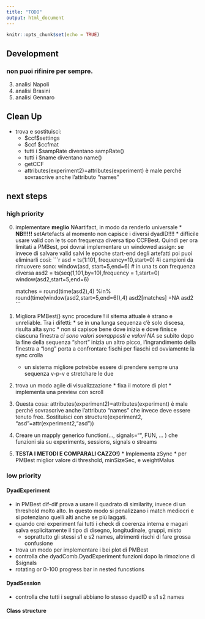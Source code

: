 ```yaml
---
title: "TODO"
output: html_document
---
```


```r
knitr::opts_chunk$set(echo = TRUE)
```
## Development 
### non puoi rifinire per sempre.
    
    
  3) analisi Napoli
  4) analisi Brasini
  5) analisi Gennaro



## Clean Up
  * trova e sostituisci:
    * $ccf\$settings
    * $ccf $ccfmat 
    * tutti i $sampRate diventano sampRate()
    * tutti i $name diventano name()
    * getCCF
    * attributes(experiment2)=attributes(experiment) è male perché sovrascrive anche l'attributo "names"

## next steps
### high priority
  0) implementare **meglio** NAartifact, in modo da renderlo universale
    * **NB!!!!!** setArtefacts al momento non capisce i diversi dyadID!!!!
    * difficile usare valid con le ts con frequenza diversa tipo CCFBest. Quindi per ora limitati a PMBest, poi dovrai implementare un windowed assign: se invece di salvare valid salvi le epoche start-end degli artefatti poi puoi eliminarli così:
    ```r
      asd = ts(1:101, frequency=10,start=0)
      #i campioni da rimuovere sono:
      window(asd, start=5,end=6)
      # in una ts con frequenza diversa
      asd2 = ts(seq(1,101,by=10),frequency = 1,start=0)
      window(asd2,start=5,end=6)
      
      matches = round(time(asd2),4) %in% round(time(window(asd2,start=5,end=6)),4) 
      asd2[matches] =NA
      asd2
    ```
  0) Migliora PMBest() sync procedure ! il sitema attuale è strano e unreliable. Tra i difetti:
          * se in una lunga sequenza c'è solo discesa, risulta alta sync
          * non si capisce bene dove inizia e dove finisce ciascuna finestra
          *ci sono valori sovrapposti e valori NA
          * se subito dopo la fine della sequenza "short" inizia un altro picco, l'ingrandimento della finestra a "long" porta a confrontare fischi per fiaschi ed ovviamente la sync crolla
        * un sistema migliore potrebbe essere di prendere sempre una sequenza v-p-v e stretchare le due
  0) trova un modo agile di visualizzazione
    * fixa il motore di plot
    * implementa una preview con scroll
  1) Questa cosa: attributes(experiment2)=attributes(experiment) è male perché sovrascrive anche l'attributo "names"  che invece deve essere tenuto free. Sostituisci con structure(experiment2, "asd"=attr(experiment2,"asd"))
  1) Creare un mapply generico function(…, signals="", FUN, … ) che funzioni sia su experiments, sessions, signals o streams
  1) **TESTA I METODI E COMPARALI CAZZO!)**
    * Implementa zSync
    * per PMBest miglior valore di threshold, minSizeSec, e weightMalus
    


### low priority
#### DyadExperiment
* in PMBest dif-dif prova a usare il quadrato di similarity, invece di un threshold molto alto. In questo modo si penalizzano i match mediocri e si potenziano quelli alti anche se più laggati.
* quando crei experiment fai tutti i check di coerenza interna e magari salva esplicitamente il tipo di disegno, longitudinale, gruppi, misto
  * soprattutto gli stessi s1 e s2 names, altrimenti rischi di fare grossa confusione
* trova un modo per implementare i bei plot di PMBest  
* controlla che dyadComb.DyadExperiment funzioni dopo la rimozione di $signals
* rotating or 0-100 progress bar in nested funcstions

#### DyadSession
* controlla che tutti i segnali abbiano lo stesso dyadID e s1 s2 names

#### Class structure



<!-- This is an R Markdown document. Markdown is a simple formatting syntax for authoring HTML, PDF, and MS Word documents. For more details on using R Markdown see <http://rmarkdown.rstudio.com>. -->

<!-- When you click the **Knit** button a document will be generated that includes both content as well as the output of any embedded R code chunks within the document. You can embed an R code chunk like this: -->

<!-- ```{r cars} -->
<!-- summary(cars) -->
<!-- ``` -->

<!-- ## Including Plots -->

<!-- You can also embed plots, for example: -->

<!-- ```{r pressure, echo=FALSE} -->
<!-- plot(pressure) -->
<!-- ``` -->

<!-- Note that the `echo = FALSE` parameter was added to the code chunk to prevent printing of the R code that generated the plot. -->

